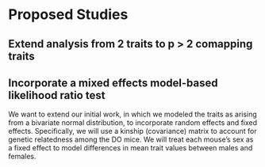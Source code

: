 # Proposed Studies

## Extend analysis from 2 traits to p > 2 comapping traits

## Incorporate a mixed effects model-based likelihood ratio test

We want to extend our initial work, in which we modeled the traits as arising from a bivariate normal distribution, to incorporate random effects and fixed effects. Specifically, we will use a kinship (covariance) matrix to account for genetic relatedness among the DO mice. We will treat each mouse's sex as a fixed effect to model differences in mean trait values between males and females.

